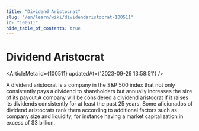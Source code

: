 ```yaml
---
title: "Dividend Aristocrat"
slug: "/en/learn/wiki/dividendaristocrat-100511"
id: "100511"
hide_table_of_contents: true
---
```



# Dividend Aristocrat

<ArticleMeta id={100511} updatedAt={'2023-09-26 13:58:51'} />
<div className='border-solid border-b border-t-0 my-4 border-[var(--ifm-color-gray-300)]' />

A dividend aristocrat is a company in the S&P 500 index that not only consistently pays a dividend to shareholders but annually increases the size of its payout.A company will be considered a dividend aristocrat if it raises its dividends consistently for at least the past 25 years. Some aficionados of dividend aristocrats rank them according to additional factors such as company size and liquidity, for instance having a market capitalization in excess of $3 billion.
